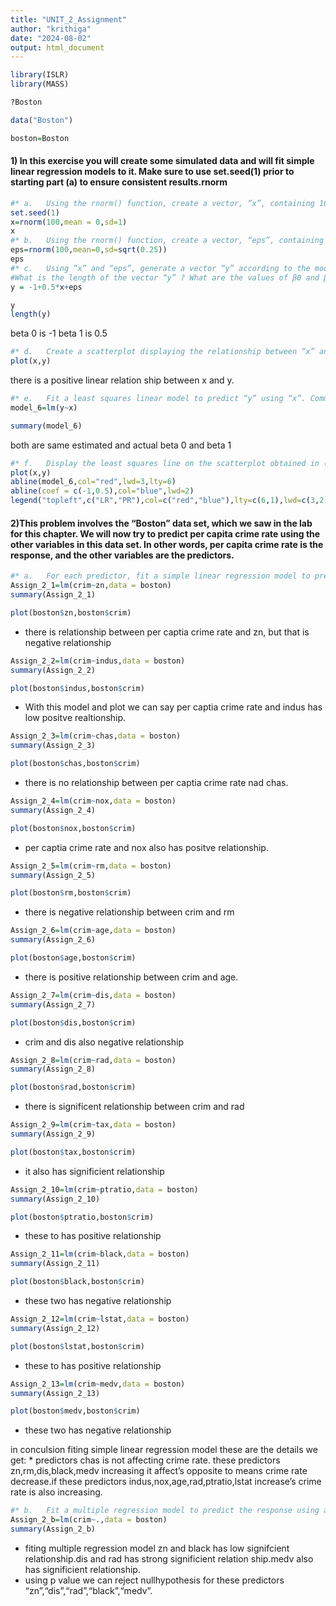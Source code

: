 ---
title: "UNIT_2_Assignment"
author: "krithiga"
date: "2024-08-02"
output: html_document
---



```{r}
library(ISLR)
library(MASS)
```

```{r}
?Boston
```

```{r}
data("Boston")
```


```{r}
boston=Boston

```


#### 1) In this exercise you will create some simulated data and will fit simple linear regression models to it. Make sure to use set.seed(1) prior to starting part (a) to ensure consistent results.rnorm


```{r}
#* a.	Using the rnorm() function, create a vector, “x”, containing 100 observations drawn from a N(0,1) distribution. This represents a feature, X.
set.seed(1)
x=rnorm(100,mean = 0,sd=1)
x
#* b.	Using the rnorm() function, create a vector, “eps”, containing 100 observations drawn from a N(0,0.25) distribution.
eps=rnorm(100,mean=0,sd=sqrt(0.25))
eps
#* c.	Using “x” and “eps”, generate a vector “y” according to the model Y=−1+0.5X+ε.
#What is the length of the vector “y” ? What are the values of β0 and β1 in this linear model ?
y = -1+0.5*x+eps
```


```{r}
y
length(y)
```
beta 0 is -1
beta 1 is 0.5


```{r}
#* d.	Create a scatterplot displaying the relationship between “x” and “y”. Comment on what you observe.
plot(x,y)
```
there is a positive linear relation ship between x and y.

```{r}
#* e.	Fit a least squares linear model to predict “y” using “x”. Comment on the model obtained. How do β^0 and β^1 compare to β0 and β1 ?
model_6=lm(y~x)
```


```{r}
summary(model_6)
```
 both are same estimated and actual beta 0 and beta 1 


```{r}
#* f.	Display the least squares line on the scatterplot obtained in (d). Draw the population regression line on the plot, in a different color. Use the legend() function to create an appropriate legend.
plot(x,y)
abline(model_6,col="red",lwd=3,lty=6)
abline(coef = c(-1,0.5),col="blue",lwd=2)
legend("topleft",c("LR","PR"),col=c("red","blue"),lty=c(6,1),lwd=c(3,2))
```

#### 2)This problem involves the “Boston” data set, which we saw in the lab for this chapter. We will now try to predict per capita crime rate using the other variables in this data set. In other words, per capita crime rate is the response, and the other variables are the predictors.



```{r}
#* a.	For each predictor, fit a simple linear regression model to predict the response. Describe your results. In which of the models is there a statistically significant association between the predictor and the response ? Create some plots to back up your assertions.
Assign_2_1=lm(crim~zn,data = boston)
summary(Assign_2_1)
```
```{r}
plot(boston$zn,boston$crim)
```


* there is relationship between per captia crime rate and zn, but that is negative relationship

```{r}
Assign_2_2=lm(crim~indus,data = boston)
summary(Assign_2_2)
```
```{r}
plot(boston$indus,boston$crim)
```
* With this model and plot we can say per captia crime rate and indus has low positve realtionship.

```{r}
Assign_2_3=lm(crim~chas,data = boston)
summary(Assign_2_3)
```

```{r}
plot(boston$chas,boston$crim)
```
* there is no relationship between per captia crime rate nad chas.
```{r}
Assign_2_4=lm(crim~nox,data = boston)
summary(Assign_2_4)
```

```{r}
plot(boston$nox,boston$crim)
```

* per captia crime rate and nox also has positve relationship.

```{r}
Assign_2_5=lm(crim~rm,data = boston)
summary(Assign_2_5)
```

```{r}
plot(boston$rm,boston$crim)
```

* there is negative relationship between crim and rm

```{r}
Assign_2_6=lm(crim~age,data = boston)
summary(Assign_2_6)
```

```{r}
plot(boston$age,boston$crim)
```
* there is positive relationship between crim and age.

```{r}
Assign_2_7=lm(crim~dis,data = boston)
summary(Assign_2_7)
```

```{r}
plot(boston$dis,boston$crim)
```

* crim and dis also negative relationship
```{r}
Assign_2_8=lm(crim~rad,data = boston)
summary(Assign_2_8)
```

```{r}
plot(boston$rad,boston$crim)
```
* there is significent relationship between crim and rad

```{r}
Assign_2_9=lm(crim~tax,data = boston)
summary(Assign_2_9)
```

```{r}
plot(boston$tax,boston$crim)
```

* it also has significient relationship
```{r}
Assign_2_10=lm(crim~ptratio,data = boston)
summary(Assign_2_10)
```

```{r}
plot(boston$ptratio,boston$crim)
```

* these to has  positive relationship
```{r}
Assign_2_11=lm(crim~black,data = boston)
summary(Assign_2_11)
```

```{r}
plot(boston$black,boston$crim)
```
* these two has negative relationship

```{r}
Assign_2_12=lm(crim~lstat,data = boston)
summary(Assign_2_12)
```

```{r}
plot(boston$lstat,boston$crim)
```
* these to has positive relationship

```{r}
Assign_2_13=lm(crim~medv,data = boston)
summary(Assign_2_13)
```

```{r}
plot(boston$medv,boston$crim)
```
* these two has negative relationship

in conculsion fiting simple linear regression model these are the details we get:
      * predictors chas is not affecting crime rate. these predictors zn,rm,dis,black,medv increasing it  affect's opposite to means  crime rate  decrease.if these predictors indus,nox,age,rad,ptratio,lstat increase's crime rate is also increasing.

```{r}
#* b.	Fit a multiple regression model to predict the response using all of the predictors. Describe your results. For which predictors can we reject the null hypothesis H0:βj=0 ?
Assign_2_b=lm(crim~.,data = boston)
summary(Assign_2_b)
```
* fiting multiple regression model zn and black has low signifcient relationship.dis and rad has strong significient relation ship.medv also has significient relationship.
* using p value we can reject nullhypothesis for these predictors "zn","dis","rad","black","medv".





